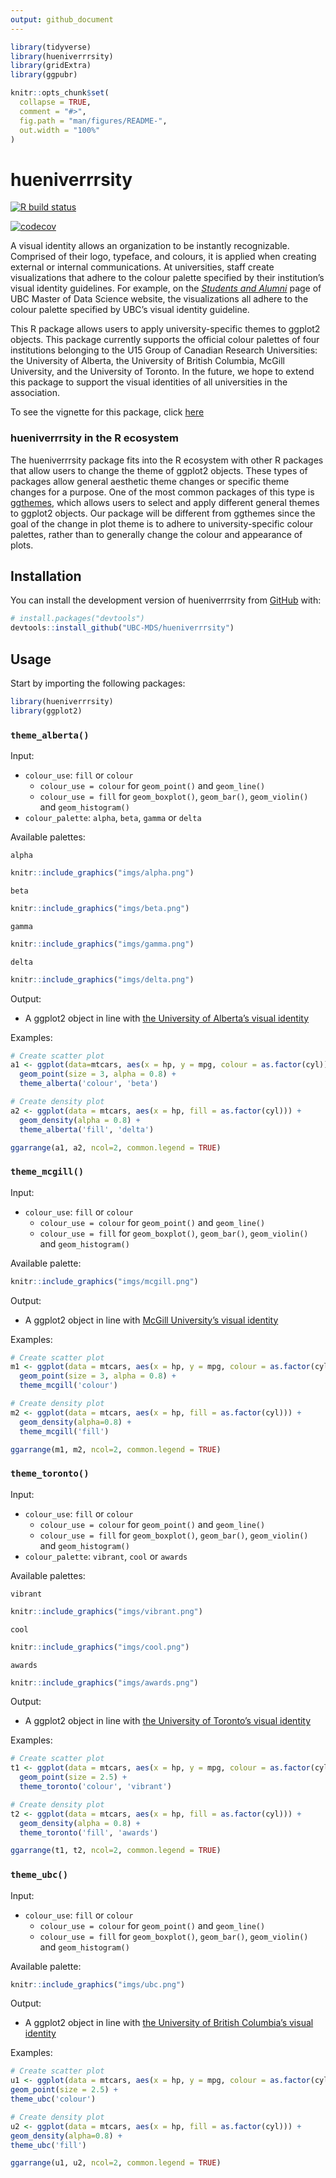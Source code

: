 ```yaml
---
output: github_document
---
```


<!-- README.md is generated from README.Rmd. Please edit that file -->

```r
library(tidyverse)
library(hueniverrrsity)
library(gridExtra)
library(ggpubr)

knitr::opts_chunk$set(
  collapse = TRUE,
  comment = "#>",
  fig.path = "man/figures/README-",
  out.width = "100%"
)
```

# hueniverrrsity
<!-- badges: start -->
[![R build status](https://github.com/UBC-MDS/hueniverrrsity/workflows/R-CMD-check/badge.svg)](https://github.com/UBC-MDS/hueniverrrsity/actions)

[![codecov](https://codecov.io/gh/UBC-MDS/hueniverrrsity/branch/master/graph/badge.svg)](https://codecov.io/gh/UBC-MDS/hueniverrrsity)
<!-- badges: end -->

A visual identity allows an organization to be instantly recognizable. Comprised of their logo, typeface, and colours, it is applied when creating external or internal communications. At universities, staff create visualizations that adhere to the colour palette specified by their institution's visual identity guidelines. For example, on the [*Students and Alumni*](https://masterdatascience.ubc.ca/why-ubc/students-alumni) page of UBC Master of Data Science website, the visualizations all adhere to the colour palette specified by UBC's visual identity guideline. 

This R package allows users to apply university-specific themes to ggplot2 objects. This package currently supports the official colour palettes of four institutions belonging to the U15 Group of Canadian Research Universities: the University of Alberta, the University of British Columbia, McGill University, and the University of Toronto. In the future, we hope to extend this package to support the visual identities of all universities in the association.

To see the vignette for this package, click [here](https://ubc-mds.github.io/hueniverrrsity/articles/hueniverrrsity-vignette.html)

### hueniverrrsity in the R ecosystem

The hueniverrrsity package fits into the R ecosystem with other R packages that allow users to change the theme of ggplot2 objects. These types of packages allow general aesthetic theme changes or specific theme changes for a purpose. One of the most common packages of this type is [ggthemes](https://cran.r-project.org/web/packages/ggthemes/index.html), which allows users to select and apply different general themes to ggplot2 objects. Our package will be different from ggthemes since the goal of the change in plot theme is to adhere to university-specific colour palettes, rather than to generally change the colour and appearance of plots.

## Installation

You can install the development version of hueniverrrsity from [GitHub](https://github.com/) with:

``` r
# install.packages("devtools")
devtools::install_github("UBC-MDS/hueniverrrsity")
```

## Usage
Start by importing the following packages:

``` r
library(hueniverrrsity)
library(ggplot2)
```

### `theme_alberta()`

Input:

- `colour_use`: `fill` or `colour`
    - `colour_use = colour` for `geom_point()` and `geom_line()`
    - `colour_use = fill` for `geom_boxplot()`, `geom_bar()`, `geom_violin()` and `geom_histogram()`
    
- `colour_palette`: `alpha`, `beta`, `gamma` or `delta`


Available palettes:

`alpha` <br/>
``` r
knitr::include_graphics("imgs/alpha.png")
```

`beta` <br/>
``` r
knitr::include_graphics("imgs/beta.png")
```

`gamma` <br/>
``` r
knitr::include_graphics("imgs/gamma.png")
```

`delta` <br/>
``` r
knitr::include_graphics("imgs/delta.png")
```


Output: 

- A ggplot2 object in line with [the University of Alberta's visual identity](https://www.ualberta.ca/toolkit/visual-identity/our-colours)

Examples:

``` r
# Create scatter plot
a1 <- ggplot(data=mtcars, aes(x = hp, y = mpg, colour = as.factor(cyl))) +
  geom_point(size = 3, alpha = 0.8) +
  theme_alberta('colour', 'beta')

# Create density plot
a2 <- ggplot(data = mtcars, aes(x = hp, fill = as.factor(cyl))) +
  geom_density(alpha = 0.8) +
  theme_alberta('fill', 'delta')

ggarrange(a1, a2, ncol=2, common.legend = TRUE)
```

### `theme_mcgill()`

Input:

- `colour_use`: `fill` or `colour`
    - `colour_use = colour` for `geom_point()` and `geom_line()`
    - `colour_use = fill` for `geom_boxplot()`, `geom_bar()`, `geom_violin()` and `geom_histogram()`
    
Available palette:

``` r
knitr::include_graphics("imgs/mcgill.png")
```

Output: 

- A ggplot2 object in line with [McGill University's visual identity](https://mcgill.ca/visual-identity/visual-identity-guide#mcgilllogo)

Examples:

``` r
# Create scatter plot
m1 <- ggplot(data = mtcars, aes(x = hp, y = mpg, colour = as.factor(cyl))) +
  geom_point(size = 3, alpha = 0.8) +
  theme_mcgill('colour')

# Create density plot
m2 <- ggplot(data = mtcars, aes(x = hp, fill = as.factor(cyl))) +
  geom_density(alpha=0.8) +
  theme_mcgill('fill')

ggarrange(m1, m2, ncol=2, common.legend = TRUE)
```

### `theme_toronto()`

Input:

- `colour_use`: `fill` or `colour`
    - `colour_use = colour` for `geom_point()` and `geom_line()`
    - `colour_use = fill` for `geom_boxplot()`, `geom_bar()`, `geom_violin()` and `geom_histogram()`
    
- `colour_palette`: `vibrant`, `cool` or `awards`

Available palettes:

`vibrant` <br/>
``` r
knitr::include_graphics("imgs/vibrant.png")
```

`cool` <br/> 
``` r
knitr::include_graphics("imgs/cool.png")
```

`awards` <br/>
``` r
knitr::include_graphics("imgs/awards.png")
```

Output: 

- A ggplot2 object in line with [the University of Toronto's visual identity](https://www.utm.utoronto.ca/communications/sites/files/communications/public/shared/UofT%20Style%20Guide%20%2B%20Boundless%20Guide%20Feb%202012.pdf)

Examples:

``` r
# Create scatter plot
t1 <- ggplot(data = mtcars, aes(x = hp, y = mpg, colour = as.factor(cyl))) +
  geom_point(size = 2.5) +
  theme_toronto('colour', 'vibrant')

# Create density plot
t2 <- ggplot(data = mtcars, aes(x = hp, fill = as.factor(cyl))) +
  geom_density(alpha = 0.8) +
  theme_toronto('fill', 'awards')

ggarrange(t1, t2, ncol=2, common.legend = TRUE)
```

### `theme_ubc()`

Input:

- `colour_use`: `fill` or `colour`
    - `colour_use = colour` for `geom_point()` and `geom_line()`
    - `colour_use = fill` for `geom_boxplot()`, `geom_bar()`, `geom_violin()` and `geom_histogram()`

Available palette:

``` r
knitr::include_graphics("imgs/ubc.png")
```

Output: 

- A ggplot2 object in line with [the University of British Columbia's visual identity](https://brand.ubc.ca/guidelines/downloads/ubc-colour-and-fonts/)

Examples:

``` r
# Create scatter plot
u1 <- ggplot(data = mtcars, aes(x = hp, y = mpg, colour = as.factor(cyl))) +
geom_point(size = 2.5) +
theme_ubc('colour')

# Create density plot
u2 <- ggplot(data = mtcars, aes(x = hp, fill = as.factor(cyl))) +
geom_density(alpha=0.8) +
theme_ubc('fill')

ggarrange(u1, u2, ncol=2, common.legend = TRUE)
```
